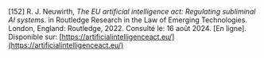 \[152\]	R. J. Neuwirth, *The EU artificial intelligence act: Regulating subliminal AI systems*. in Routledge Research in the Law of Emerging Technologies. London, England: Routledge, 2022\. Consulté le: 16 août 2024\. \[En ligne\]. Disponible sur: [https://artificialintelligenceact.eu/](https://artificialintelligenceact.eu/)